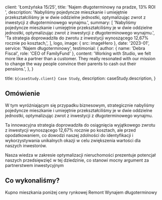 

  client: 'Łomżyńska 15/25',
  title: 'Najem długoterminowy na pradze, 13% ROI ',
  description:
    'Nabyliśmy pojedyncze mieszkanie i umiejętnie przekształciliśmy je w dwie oddzielne jednostki, optymalizując zwrot z inwestycji z długoterminowego wynajmu.',
  summary: [
    'Nabyliśmy pojedyncze mieszkanie i umiejętnie przekształciliśmy je w dwie oddzielne jednostki, optymalizując zwrot z inwestycji z długoterminowego wynajmu.',
    'Ta strategia doprowadziła do zwrotu z inwestycji wynoszącego 12,67% rocznie po kosztach,',
  ],
  logo,
  image: { src: imageHero },
  date: '2023-01',
  service: 'Najem długoterminowy',
  testimonial: {
    author: { name: 'Debra Fiscal', role: 'CEO of FamilyFund' },
    content:
      'Working with Studio, we felt more like a partner than a customer. They really resonated with our mission to change the way people convince their parents to cash out their pensions.',
  },
}

  title: `${caseStudy.client} Case Study`,
  description: caseStudy.description,
}

## Omówienie

W tym wyróżniającym się przypadku biznesowym, strategicznie nabyliśmy
pojedyncze mieszkanie i umiejętnie przekształciliśmy je w dwie oddzielne
jednostki, optymalizując zwrot z inwestycji z długoterminowego wynajmu.

Ta innowacyjna strategia doprowadziła do osiągnięcia wyjątkowego zwrotu z
inwestycji wynoszącego 12,67% rocznie po kosztach, ale przed opodatkowaniem,
co dowodzi naszej zdolności do identyfikacji i wykorzystywania unikalnych okazji
w celu zwiększenia wartości dla naszych inwestorów.

Nasza wiedza w zakresie optymalizacji nieruchomości prezentuje potencjał naszych przedsięwzięć w tej
dziedzinie, co stanowi mocny argument za partnerstwem inwestycyjnym

## Co wykonaliśmy?

<TagList>
  <TagListItem>Kupno mieszkania poniżej ceny rynkowej</TagListItem>
  <TagListItem>Remont</TagListItem>
  <TagListItem>Wynajem długoterminowy</TagListItem>
</TagList>



<StatList>
  <StatListItem value="450.000 zł" label="Kapitał zainwestowany " />
  <StatListItem value="550.000 zł" label="Cena sprzedaży" />
  <StatListItem value="12,67%" label="Stopa zwrotu Najmu" />
  <StatListItem value="57.000 zł" label="Zysk roczny z najmu" />
</StatList>
